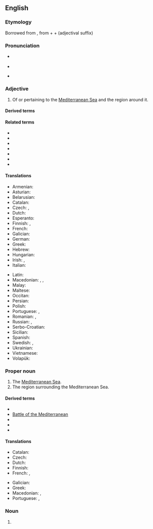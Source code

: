 ==English==

===Etymology===
{{root|en|ine-pro|*ters-}}
Borrowed from {{bor|en|la|mediterrāneus}}, from {{m|la|medius||middle}} + {{m|la|terra||earth, land}} + {{m|la|-āneus}} (adjectival suffix)

===Pronunciation===
* {{a|RP}} {{IPA|en|/ˌmɛdɪtəˈɹeɪnɪən/}}
* {{audio|en|LL-Q1860 (eng)-Vealhurl-Mediterranean.wav|Audio (Southern England)}}
* {{a|US}} {{IPA|en|/ˌmɛdɪtəˈɹeɪnɪən/|/mɛɾəɾəˈɹeɪnɪən/|/mɛdɪtəˈɹeɪnjən/}}

===Adjective===
{{en-adj}}

# Of or pertaining to the [[Mediterranean Sea]] and the region around it.

====Derived terms====
{{der4|en
|familial Mediterranean fever
|medicane
|Mediterranean anchovy
|Mediterranean anemia
|Mediterranean back
|Mediterranean Basin
|Mediterranean blue
|Mediterranean climate
|Mediterranean coast fever
|Mediterranean cypress
|Mediterranean Deep Water
|Mediterranean diet
|Mediterranean disease
|Mediterranean eddy
|Mediterranean erythematous fever
|Mediterranean exanthematous fever
|Mediterranean fan palm
|Mediterranean fever
|Mediterranean flour moth
|Mediterranean forest
|Mediterranean front
|Mediterranean fruit fly
|Mediterranean Games
|Mediterranean gecko
|Mediterranean gull
|Mediterranean hackberry
|Mediterranean house gecko
|Mediterranean Irish
|Mediterranean Irishman
|Mediterranean lenses
|Mediterranean lingua franca
|Mediterranean lymphoma
|Mediterranean monk seal
|Mediterraneanness
|Mediterranean outflow
|Mediterranean pine
|Mediterranean race
|Mediterranean recluse spider
|Mediterranean region
|Mediterranean Revival Style architecture
|Mediterranean Sea
|Mediterranean shearwater
|Mediterranean snapdragon
|Mediterranean spearfish
|Mediterranean spotted fever
|Mediterranean Squadron
|Mediterranean States
|Mediterranean Station
|Mediterranean Theater of Operations
|Mediterranean theileriosis
|Mediterranean triad
|Mediterranean tropical cyclone
|Mediterranean water
|Mediterranean water shrew
|Mediterranean wood
|Mediterranean-hemoglobin E disease
|Mediterraneanise
|Mediterraneanize
|Protomediterranean
|submediterranean}}

====Related terms====
* {{l|en|medium}}
* {{l|en|middle}}
* {{l|en|Middle-earth}}
* {{l|en|Middle Earth}}
* {{l|en|terra}}
* {{l|en|Terran}}
* {{l|en|terrestrial}}

====Translations====
{{trans-top|Of or pertaining to the Mediterranean Sea and the region around it}}
* Armenian: {{t+|hy|միջերկրական}}
* Asturian: {{t|ast|mediterraneu}}
* Belarusian: {{t|be|міжземнаморскі}}
* Catalan: {{t+|ca|mediterrani}}
* Czech: {{t|cs|středozemní}}, {{t+|cs|středomořský}}
* Dutch: {{t+|nl|mediterraan}}
* Esperanto: {{t|eo|mediteranea}}
* Finnish: {{t|fi|välimerellinen}}, {{t|fi|Välimeren}}
* French: {{t+|fr|méditerranéen}}
* Galician: {{t+|gl|mediterráneo}}
* German: {{t+|de|mediterran}}
* Greek: {{t+|el|μεσογειακός}}
* Hebrew: {{t|he|ים תיכוני|tr=yám-tikhoní}}
* Hungarian: {{t+|hu|mediterrán}}
* Irish: {{t|ga|Meánmhara}}, {{t|ga|Meánmhuirí}}
* Italian: {{t+|it|mediterraneo}}
{{trans-mid}}
* Latin: {{t|la|mediterraneus}}
* Macedonian: {{t|mk|средоземен}}, {{t|mk|средоземноморски}}, {{t|mk|медитера́нски}}
* Malay: {{t|ms|mediteranean}}
* Maltese: {{t|mt|Mediterran}}
* Occitan: {{t+|oc|mediterranèu}}
* Persian: {{t|fa|مدیترانه‌ای|tr=medītarāne'ī}}
* Polish: {{t+|pl|śródziemnomorski}}
* Portuguese: {{t|pt|mediterrânico}}, {{t+|pt|mediterrâneo}}
* Romanian: {{t+|ro|mediteranean}}, {{t|ro|mediteran}}
* Russian: {{t+|ru|средиземноморский}}, {{t+|ru|средиземный}}
* Serbo-Croatian: {{t|sh|mediteran}}
* Sicilian: {{t|scn|miditirraniu}}
* Spanish: {{t+|es|mediterráneo}}
* Swedish: {{t+|sv|medelhavs|alt=medelhavs-}}, {{t+|sv|mediterran}}
* Ukrainian: {{t|uk|середземномо́рський}}
* Vietnamese: {{t+|vi|Địa Trung Hải}}
* Volapük: {{t|vo|Zänodamelik}}
{{trans-bottom}}

===Proper noun===
{{en-proper noun}}

# The [[Mediterranean Sea]].
# The region surrounding the Mediterranean Sea.

====Derived terms====
<!--Terms derived from the NOUN-->
* {{l|en|American Mediterranean}}
* [[w:Battle of the Mediterranean|Battle of the Mediterranean]]
* {{l|en|Blue Mediterranean}}
* {{l|en|Key of the Mediterranean}}
* {{l|en|Red Mediterranean}}

====Translations====
{{trans-see|Mediterranean Sea}}

{{trans-top|region surrounding the Mediterranean Sea}}
* Catalan: {{t|ca|conca del Mediterrani|f}}
* Czech: {{t|cs|Středomoří|n}}
* Dutch: {{t+|nl|Middellandse Zee|n}}
* Finnish: {{t|fi|[[Välimeri|Välimeren]] [[alue]]}}
* French: {{t|fr|Bassin méditerranéen|m}}, {{t|fr|Monde méditerranéen|m}}
{{trans-mid}}
* Galician: {{t|gl|[[rexión]] [[mediterránea]]|f}}
* Greek: {{t+|el|Μεσόγειος|f}}
* Macedonian: {{t|mk|Медитера́н|m}}, {{t|mk|Средоземје|n}}
* Portuguese: {{t|pt|[[região]] [[do]] [[Mediterrâneo]]|f}}, {{t+|pt|Mediterrâneo|m}}
{{trans-bottom}}

===Noun===
{{en-noun}}

# {{synonym of|en|Mediterranid}}